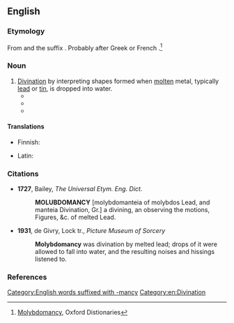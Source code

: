 ==English==
{{wikipedia}}

===Etymology===
From {{etyl|grc|en}} {{m|grc|μόλυβδος||lead}} and the suffix {{m|en|-mancy}}. Probably after Greek {{m|he|μολυβδομαντεία|tr=molybdomanteia}} or French {{m|fr|molybdomancie}}.<ref>[http://www.oxforddictionaries.com/definition/english/molybdomancy Molybdomancy], Oxford Distionaries</ref>

===Noun===
{{en-noun|-}}

# [[divination|Divination]] by interpreting shapes formed when [[molten]] metal, typically [[lead]] or [[tin]], is dropped into water.
#* {{quote-journal|lang=en|1957|Robert Plank|Spontaneous Projection of Meaningful Forms|Journal of Projective Techniques|url=http://books.google.com/books?id=Jr6zAAAAIAAJ&q=molybdomancy|page=146
|passage=The place of '''molybdomancy''' is also to be located in the uncertain border area between spontaneous and solicited projection.}}
#* {{quote-journal|lang=en|year=1971|month=January|author=Tak Hallus|title=Homage|work=Analog Science Fiction / Science Fact|page=67|url=http://books.google.com/books?id=iOJZAAAAMAAJ
|passage=There was a happy group in Tallahassee swapping wives on the basis of '''molybdomancy'''.}}
#* {{quote-book|lang=en|2003|[[w:Raymond Buckland|Raymond Buckland]]|The Fortune-Telling Book|page=199|url=http://books.google.com/books?id=9RwdcbWJVcUC
|passage=Dropping hot lead or tin into water was another method occasionally employed by the Etruscans in a version of '''molybdomancy''', much like ceromancy.}}

====Translations====
{{trans-top|divination by molten metal dropped in water}}
* Finnish: {{t|fi|tinanvalanta}}
{{trans-mid}}
* Latin: {{t|la|molybdomantia}}
{{trans-bottom}}

===Citations===
* '''1727''', Bailey, ''The Universal Etym. Eng. Dict.'' <!--wrong spelling; mention-->
*: '''MOLUBDOMANCY''' [molybdomanteia of molybdos Lead, and manteia Divination, Gr.] a divining, an observing the motions, Figures, &c. of melted Lead.
* '''1931''', de Givry, Lock tr., ''Picture Museum of Sorcery'' <!--mention-->
*: '''Molybdomancy''' was divination by melted lead; drops of it were allowed to fall into water, and the resulting noises and hissings listened to.
===References===
<references/>

[[Category:English words suffixed with -mancy]]
[[Category:en:Divination]]